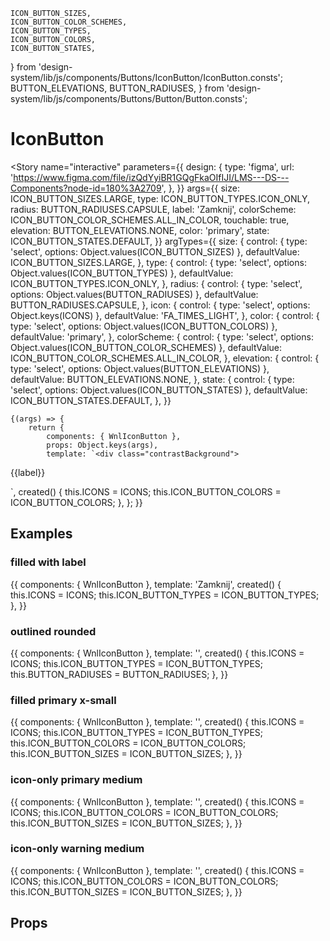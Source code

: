 	ICON_BUTTON_SIZES,
	ICON_BUTTON_COLOR_SCHEMES,
	ICON_BUTTON_TYPES,
	ICON_BUTTON_COLORS,
	ICON_BUTTON_STATES,
} from 'design-system/lib/js/components/Buttons/IconButton/IconButton.consts';
	BUTTON_ELEVATIONS,
	BUTTON_RADIUSES,
} from 'design-system/lib/js/components/Buttons/Button/Button.consts';

<Meta title="components/Buttons/IconButton" component={WnlIconButton} />

# IconButton

<Story
	name="interactive"
	parameters={{
		design: {
			type: 'figma',
			url: 'https://www.figma.com/file/izQdYyiBR1GQgFkaOIfIJI/LMS---DS---Components?node-id=180%3A2709',
		},
	}}
	args={{
		size: ICON_BUTTON_SIZES.LARGE,
		type: ICON_BUTTON_TYPES.ICON_ONLY,
		radius: BUTTON_RADIUSES.CAPSULE,
		label: 'Zamknij',
		colorScheme: ICON_BUTTON_COLOR_SCHEMES.ALL_IN_COLOR,
		touchable: true,
		elevation: BUTTON_ELEVATIONS.NONE,
		color: 'primary',
		state: ICON_BUTTON_STATES.DEFAULT,
	}}
	argTypes={{
		size: {
			control: { type: 'select', options: Object.values(ICON_BUTTON_SIZES) },
			defaultValue: ICON_BUTTON_SIZES.LARGE,
		},
		type: {
			control: { type: 'select', options: Object.values(ICON_BUTTON_TYPES) },
			defaultValue: ICON_BUTTON_TYPES.ICON_ONLY,
		},
		radius: {
			control: { type: 'select', options: Object.values(BUTTON_RADIUSES) },
			defaultValue: BUTTON_RADIUSES.CAPSULE,
		},
		icon: {
			control: { type: 'select', options: Object.keys(ICONS) },
			defaultValue: 'FA_TIMES_LIGHT',
		},
		color: {
			control: { type: 'select', options: Object.values(ICON_BUTTON_COLORS) },
			defaultValue: 'primary',
		},
		colorScheme: {
			control: { type: 'select', options: Object.values(ICON_BUTTON_COLOR_SCHEMES) },
			defaultValue: ICON_BUTTON_COLOR_SCHEMES.ALL_IN_COLOR,
		},
		elevation: {
			control: { type: 'select', options: Object.values(BUTTON_ELEVATIONS) },
			defaultValue: BUTTON_ELEVATIONS.NONE,
		},
		state: {
			control: { type: 'select', options: Object.values(ICON_BUTTON_STATES) },
			defaultValue: ICON_BUTTON_STATES.DEFAULT,
		},
	}}
>
	{(args) => {
		return {
			components: { WnlIconButton },
			props: Object.keys(args),
			template: `<div class="contrastBackground">
<wnl-icon-button
              :icon="ICONS[icon]"
              :size="size"
              :type="type"
              :radius="radius"
              :color-scheme="colorScheme"
              :touchable="touchable"
              :elevation="elevation"
              :color="color"
              :state="state"
            ><span v-if="label !== ''">{{label}}</span></wnl-icon-button>
</div>`,
			created() {
				this.ICONS = ICONS;
				this.ICON_BUTTON_COLORS = ICON_BUTTON_COLORS;
			},
		};
	}}
</Story>

## Examples

### filled with label

<Story name="examples/filledWithLabel">
	{{
		components: { WnlIconButton },
		template:
			'<wnl-icon-button :icon="ICONS.FA_TIMES_LIGHT" :type="ICON_BUTTON_TYPES.FILLED" >Zamknij</wnl-icon-button>',
		created() {
			this.ICONS = ICONS;
			this.ICON_BUTTON_TYPES = ICON_BUTTON_TYPES;
		},
	}}
</Story>

### outlined rounded

<Story name="examples/outlinedRounded">
	{{
		components: { WnlIconButton },
		template:
			'<wnl-icon-button :icon="ICONS.FA_CHEVRON_RIGHT" :type="ICON_BUTTON_TYPES.OUTLINED" :radius="BUTTON_RADIUSES.ROUNDED" />',
		created() {
			this.ICONS = ICONS;
			this.ICON_BUTTON_TYPES = ICON_BUTTON_TYPES;
			this.BUTTON_RADIUSES = BUTTON_RADIUSES;
		},
	}}
</Story>

### filled primary x-small

<Story name="examples/filledPrimary">
	{{
		components: { WnlIconButton },
		template:
			'<wnl-icon-button :icon="ICONS.FA_TIMES_LIGHT" :type="ICON_BUTTON_TYPES.FILLED" :color="ICON_BUTTON_COLORS.PRIMARY" :size="ICON_BUTTON_SIZES.X_SMALL" />',
		created() {
			this.ICONS = ICONS;
			this.ICON_BUTTON_TYPES = ICON_BUTTON_TYPES;
			this.ICON_BUTTON_COLORS = ICON_BUTTON_COLORS;
			this.ICON_BUTTON_SIZES = ICON_BUTTON_SIZES;
		},
	}}
</Story>

### icon-only primary medium

<Story name="examples/iconOnlyInfo">
	{{
		components: { WnlIconButton },
		template:
			'<wnl-icon-button :icon="ICONS.FA_FLAG" :color="ICON_BUTTON_COLORS.INFO" :size="ICON_BUTTON_SIZES.MEDIUM" />',
		created() {
			this.ICONS = ICONS;
			this.ICON_BUTTON_COLORS = ICON_BUTTON_COLORS;
			this.ICON_BUTTON_SIZES = ICON_BUTTON_SIZES;
		},
	}}
</Story>

### icon-only warning medium

<Story name="examples/iconOnlyWarning">
	{{
		components: { WnlIconButton },
		template:
			'<wnl-icon-button :icon="ICONS.HEAD_WITH_QUESTION_MARK" :color="ICON_BUTTON_COLORS.WARNING" :size="ICON_BUTTON_SIZES.MEDIUM" />',
		created() {
			this.ICONS = ICONS;
			this.ICON_BUTTON_COLORS = ICON_BUTTON_COLORS;
			this.ICON_BUTTON_SIZES = ICON_BUTTON_SIZES;
		},
	}}
</Story>

## Props

<Props of={WnlIconButton} />
